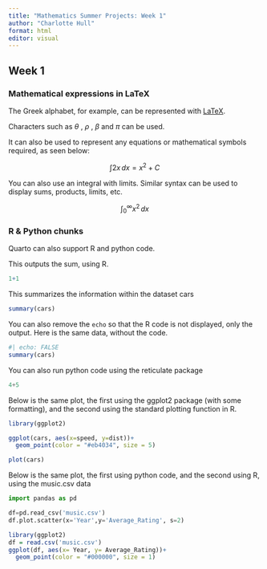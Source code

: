 ```yaml
---
title: "Mathematics Summer Projects: Week 1"
author: "Charlotte Hull"
format: html
editor: visual
---
```


## Week 1

### Mathematical expressions in LaTeX

The Greek alphabet, for example, can be represented with [LaTeX](https://www.latex-project.org/).

Characters such as $\theta$ , $\rho$ , $\beta$ and $\pi$ can be used.

It can also be used to represent any equations or mathematical symbols required, as seen below:

$$
\int 2x \,dx = x^2 +C
$$

You can also use an integral with limits. Similar syntax can be used to display sums, products, limits, etc.

$$
\int_{0}^{\infty} x^2 \,dx
$$

### R & Python chunks

Quarto can also support R and python code.

This outputs the sum, using R.

```r
1+1
```

This summarizes the information within the dataset cars

```r
summary(cars)
```

You can also remove the `echo` so that the R code is not displayed, only the output. Here is the same data, without the code.

```r
#| echo: FALSE
summary(cars)
```

You can also run python code using the reticulate package

```python
4+5
```

Below is the same plot, the first using the ggplot2 package (with some formatting), and the second using the standard plotting function in R.

```r
library(ggplot2)

ggplot(cars, aes(x=speed, y=dist))+
  geom_point(color = "#eb4034", size = 5)   
```

```r
plot(cars)
```

Below is the same plot, the first using python code, and the second using R, using the music.csv data

```python
import pandas as pd 

df=pd.read_csv('music.csv')
df.plot.scatter(x='Year',y='Average_Rating', s=2)
```

```r
library(ggplot2)
df = read.csv('music.csv')
ggplot(df, aes(x= Year, y= Average_Rating))+
  geom_point(color = "#000000", size = 1)
```
